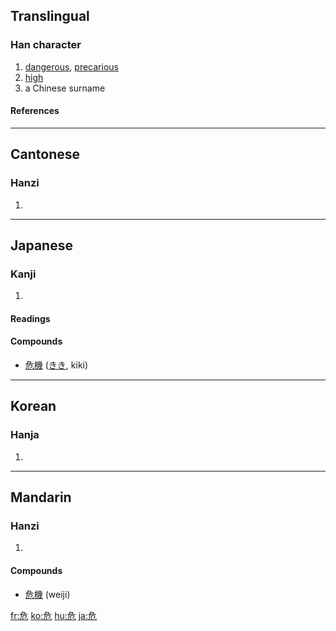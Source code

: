 ==Translingual==
===Han character===
{{Han char|rn=26|rad=卩|as=04|sn=6|four=2721<sub>2</sub>|canj=弓一尸山 (NMSU)}}

# [[dangerous]], [[precarious]]
# [[high]]
# a Chinese surname

====References====
{{Han ref|kx=0159.120|dkj=02849|dj=0364.010|hdz=10312.030|uh=5371|ud=21361|bh=A64D|bd=42573}}

----

==Cantonese==
===Hanzi===
{{yue-hanzi|jyut=|y=ngai4}}

# {{defn|Cantonese}}

----

==Japanese==
===Kanji===
{{ja-kanji|grade=6|rs=卩04}}

# {{defn|Japanese}}

====Readings====
{{ja-readings|on=[[き]] (''ki'')|kun=[[あぶない]] ([[危ない]], ''[[abunai]]''), [[あやうい]] ([[危うい]], ''[[ayaui]]''), [[あやぶむ]] ([[危ぶむ]], ''[[ayabumu]]'')}}

====Compounds====
* [[危機]] ([[きき]], kiki)

----

==Korean==
===Hanja===
{{ko-hanja|hangeul=위|rv=wi|mr=wi}}

# {{defn|Korean}}

----

==Mandarin==
===Hanzi===
{{cmn-hanzi|pin=[[wēi]] ([[wei1]])|wg=wei<sup>1</sup>}}

# {{defn|Mandarin}}

====Compounds====
* [[危機]] (weiji)

[[fr:危]]
[[ko:危]]
[[hu:危]]
[[ja:危]]